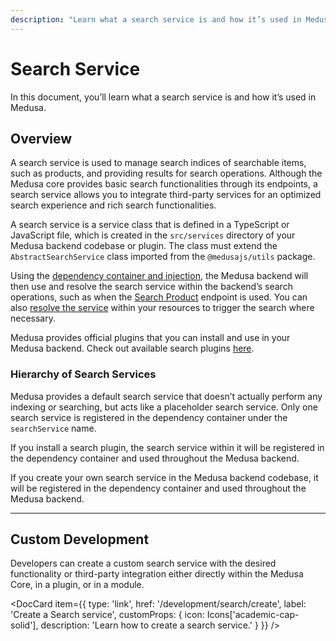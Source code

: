```yaml
---
description: "Learn what a search service is and how it’s used in Medusa. A search service is used to manage search indices of searchable items, such as products, and providing results for search operations."
---
```



# Search Service

In this document, you’ll learn what a search service is and how it’s used in Medusa.

## Overview

A search service is used to manage search indices of searchable items, such as products, and providing results for search operations. Although the Medusa core provides basic search functionalities through its endpoints, a search service allows you to integrate third-party services for an optimized search experience and rich search functionalities.

A search service is a service class that is defined in a TypeScript or JavaScript file, which is created in the `src/services` directory of your Medusa backend codebase or plugin. The class must extend the `AbstractSearchService` class imported from the `@medusajs/utils` package.

Using the [dependency container and injection](../fundamentals/dependency-injection.md), the Medusa backend will then use and resolve the search service within the backend’s search operations, such as when the [Search Product](/api/store#tag/Products/operation/PostProductsSearch) endpoint is used. You can also [resolve the service](../services/create-service.mdx#use-a-service) within your resources to trigger the search where necessary.

Medusa provides official plugins that you can install and use in your Medusa backend. Check out available search plugins [here](../../plugins/search/index.mdx).

### Hierarchy of Search Services

Medusa provides a default search service that doesn’t actually perform any indexing or searching, but acts like a placeholder search service. Only one search service is registered in the dependency container under the `searchService` name.

If you install a search plugin, the search service within it will be registered in the dependency container and used throughout the Medusa backend.

If you create your own search service in the Medusa backend codebase, it will be registered in the dependency container and used throughout the Medusa backend.

---

## Custom Development

Developers can create a custom search service with the desired functionality or third-party integration either directly within the Medusa Core, in a plugin, or in a module.

<DocCard item={{
  type: 'link',
  href: '/development/search/create',
  label: 'Create a Search service',
  customProps: {
    icon: Icons['academic-cap-solid'],
    description: 'Learn how to create a search service.'
  }
}} />
